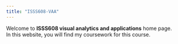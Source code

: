 ```yaml
---
title: "ISSS608-VAA"
---
```


Welcome to **ISSS608 visual analytics and applications** home page. \
In this website, you will find my coursework for this course.
